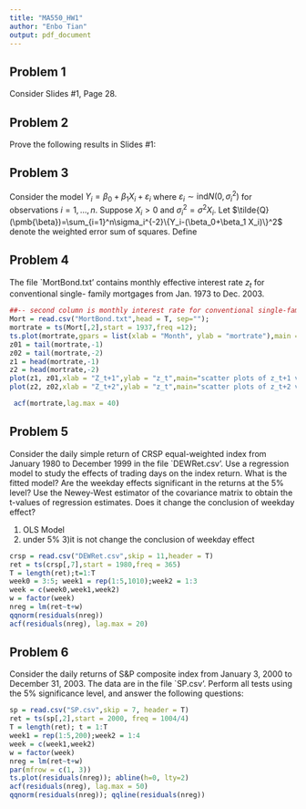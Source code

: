 ---
title: "MA550_HW1"
author: "Enbo Tian"
output: pdf_document
---

\begin{center}
{\Large {\bf MA 550 -- Homework 1} }\\
Due Wed, 11:30am, September 16, 2020
\end{center}

## Problem 1
Consider Slides \#1, Page 28. 
\begin{enumerate}
\item[(a)] Find the covariance matrices $Cov(\pmb{e}, \pmb{Y})$ and $Cov(\pmb{e}, \hat{\pmb{Y}})$. 

$Cov(\pmb{e}, \pmb{Y}) = Cov(\pmb{Y}-\hat{\pmb{Y}}, \pmb{Y}) = Cov(\pmb{Y}, \pmb{Y}) - Cov(\hat{\pmb{Y}}, \pmb{Y}) = Var(\pmb{Y}) - Cov(\pmb{H}\pmb{Y},\pmb{Y}) = Var(\pmb{Y}) - \pmb{H}Cov(\pmb{Y},\pmb{Y}) = Var(\pmb{Y}) - \pmb{H}Var(\pmb{Y}) = (\pmb{I}-\pmb{H})Var(\pmb{Y})$

$Cov(\pmb{e}, \hat{\pmb{Y}}) = Cov(\pmb{Y}-\hat{\pmb{Y}},\hat{\pmb{Y}}) = Cov(\pmb{Y}, \hat{\pmb{Y}}) - Cov(\hat{\pmb{Y}}, \hat{\pmb{Y}}) = \pmb{H}Var(\pmb{Y}) - Var(\pmb{H}\pmb{Y}) = \pmb{H}Var(\pmb{Y}) - \pmb{H}^2Var(\pmb{Y}) = (\pmb{H}-\pmb{H}^2)Var(\pmb{Y}) = \pmb{H}(\pmb{I}-\pmb{H})Var(\pmb{Y})$

\item[(b)] The estimator of $\sigma^2$ is $\widehat\sigma^2 = (n-p)^{-1}\pmb{e}'\pmb{e}$. Show that $\mathrm{E}(\widehat\sigma^2) = \sigma^2$ and $\frac{\pmb{e}'\pmb{e}}{\sigma^2}$ follows a Chi-square distribution with degrees of freedom $n-p$. {\it Hint: check Rencher \& Schaalje (2008)\footnote{Rencher and Schaalje (2008): Linear Models in Statistics (2nd ed), Wiley.} Page 107 Theorem 5.2a and Page118 Corollary 2.}

$\widehat\sigma^2 = (n-p)^{-1}\pmb{e}'\pmb{e} = (n-p)^{-1}\pmb{Y}'(\pmb{I}-\pmb{H})\pmb{Y} = \pmb{Y}'\frac{(\pmb{I}-\pmb{H})}{n-p}\pmb{Y}$.

Let$A = \frac{\pmb{I}-\pmb{H}}{n-p}$,

then $\widehat\sigma^2 =\pmb{Y}'\pmb{A}\pmb{Y} $,
$\mathrm{E}(\widehat\sigma^2) = \mathrm{E}(\pmb{Y}'\pmb{A}\pmb{Y}) = \mu'\pmb{A}\mu + tr(\pmb{A}\Sigma)$. 

As $\pmb{A}\mu = 0$ and $\Sigma = \sigma^2\pmb{I}$,
$\pmb{Y}\sim\pmb{Np}(\mu,\sigma^2\pmb{I})$ and $\widehat\sigma^2 = \frac{\pmb{Y}'\pmb{A}\pmb{Y}}{tr(\pmb{A})} =\pmb{Y}'\pmb{A}\pmb{Y} $.

So $tr(\pmb{A}) = 1$,
$\mathrm{E}(\widehat\sigma^2) = \sigma^2tr(\pmb{A}) = \sigma^2$

Since $\pmb{A} = \frac{\pmb{I}-\pmb{H}}{n-p}$, $\pmb{A}(n-p) = \pmb{I}-\pmb{H} $ is idempotent with a rank r = 1.

Since $\pmb{Y}\sim \pmb{Np}(\mu,\sigma^2\pmb{I})$, $\frac{\pmb{e}'\pmb{e}}{\sigma^2} =\frac{\pmb{Y}'\pmb{A}\pmb{Y}}{\sigma^2}$ is$\chi^2(1,\frac{\mu'\pmb{A}\mu}{2\sigma^2})$ with a degree freedom $n - p$.

\item[(c)] Show that  $\hat{\pmb{\beta}} = (\pmb{X}'\pmb{X})^{-1}\pmb{X}'\pmb{Y}$ and $\widehat\sigma^2$ are independent. {\it Hint: check Rencher \& Schaalje (2008) Page 119 Theorem 5.6a.}

Let $\hat{\pmb{\beta}} = (\pmb{X}'\pmb{X})^{-1}\pmb{X}'\pmb{Y} =\frac{\pmb{HY}}{\pmb{X}} = \pmb{B}\pmb{Y}$, and let $\widehat\sigma^2 = \pmb{Y}'(\pmb{I}-\pmb{H})\pmb{Y} = \pmb{Y}'\pmb{A}\pmb{Y}$

Since $cov(\pmb{BY},\pmb{AY}) = cov(\frac{\pmb{HY}}{\pmb{X}},(\pmb{I}-\pmb{H})\pmb{Y}) = \mathrm{E}((\frac{\pmb{HY}}{\pmb{X}})(\pmb{Y}-\pmb{HY})) - \mathrm{E}(\frac{\pmb{HY}}{\pmb{X}})\mathrm{E}(\pmb{Y}-\pmb{HY}) $
$= \mathrm{E}(\frac{\pmb{HY}^2}{\pmb{X}}-\frac{(\pmb{HY})^2}{\pmb{X}}) - \mathrm{E}(\frac{\pmb{HY}}{\pmb{X}})\mathrm{E}(\pmb{Y}) + \mathrm{E}(\frac{\pmb{HY}}{\pmb{X}})\mathrm{E}(\pmb{HY})$
$= \mathrm{E}(\frac{\pmb{HY}^2}{\pmb{X}}) - \mathrm{E}(\frac{(\pmb{HY})^2}{\pmb{X}}) - \mathrm{E}(\frac{\pmb{HY}^2}{\pmb{X}}) + \mathrm{E}(\frac{(\pmb{HY})^2}{\pmb{X}}) = 0$

By Thm 5.6a, $\hat{\pmb{\beta}}$ and $\widehat\sigma^2$ are independent.
\end{enumerate} 


## Problem 2 
Prove the following results in Slides \#1: 
\begin{enumerate}
\item[(a)] Page \#26: $\frac{\partial Q}{\partial\pmb{\beta}} = -2\pmb{X}'\pmb{Y}+2\pmb{X}'\pmb{X}\pmb{\beta}$; 

Since $Q(\beta) = (\pmb{Y}-\pmb{X}\beta)'(\pmb{Y}-\pmb{X}\beta) = \pmb{Y}'\pmb{Y}-\pmb{Y}'\pmb{X}\beta-\pmb{Y}\pmb{X}\beta + \beta'\pmb{X}'\pmb{X}\beta$,

$\frac{\partial Q}{\partial\pmb{\beta}}= 0 -\pmb{X}'\pmb{Y} - \pmb{X}'\pmb{Y} + 2\pmb{X}'\pmb{X}\beta  = -2\pmb{X}'\pmb{Y} +2\pmb{X}'\pmb{X}\beta$

\item[(b)] Page \#27: $\hat\beta_0 =   \bar Y-\hat\beta_1\bar X$ and $\hat\beta_1 = \frac{\sum_{i=1}^n (X_i-\bar X)(Y_i-\bar Y)}{\sum_{i=1}^n (X_i-\bar X)^2}$;

when $p =2$, $\pmb{Y}=\beta_0 + \pmb{X}\beta_1 $
AS we set $\frac{\partial S}{\partial\beta_0}=0$, and $\frac{\partial S}{\partial\beta_1}=0$,

$\Sigma_i\pmb{Y}_i = n\hat\beta_0+\hat\beta_1\Sigma_i\pmb{X}_i$ and $\Sigma_i\pmb{X}_i\pmb{Y}_i = \hat\beta_0\Sigma_i\pmb{X}_i+\hat\beta_1\Sigma_i\pmb{X}_i^2$

then $\hat\beta_0 = \frac{\Sigma\pmb{X}_1^2\Sigma\pmb{Y}_i-\Sigma\pmb{X}_i\Sigma\pmb{X}_i\pmb{Y}_i}{n\Sigma\pmb{X}_i^2-(\Sigma\pmb{X}_i)^2}$
and $\hat\beta_1 =\frac{n\Sigma\pmb{X}_i\pmb{Y}_i-\Sigma\pmb{X}_i\Sigma\pmb{Y}_i}{n\Sigma\pmb{X}_i^2-(\Sigma\pmb{X}_i)^2} = \hat\beta_1 = \frac{\sum_{i=1}^n (X_i-\bar X)(Y_i-\bar Y)}{\sum_{i=1}^n (X_i-\bar X)^2}$

then $\hat\beta_0 = \bar Y-\hat\beta_1\bar X$


\item[(c)] Page \#29: $E(\hat{\pmb{\beta}})=\pmb{\beta}$ and $Var(\hat{\pmb{\beta}}) = \sigma^2(\pmb{X}'\pmb{X})^{-1}$; 

Since $\pmb{Y}_i = \beta_0+\beta_1\pmb{X}_i+e_i$ and $E[e_i]=0$

We can get $E[\hat\beta_0] = \frac{\Sigma\pmb{X}_i^2\Sigma E[\pmb{Y}_i]-\Sigma\pmb{X}_i\Sigma\pmb{X}_i\Sigma E[\pmb{Y}_i]}{n\Sigma\pmb{X}_i^2-(\Sigma\pmb{X}_i)^2}=\frac{\Sigma\pmb{X}_i^2(n\beta_0+\beta_1\Sigma\pmb{X_i})-\Sigma\pmb{X}_i(\beta_0\Sigma\pmb{X}_i+\beta_1\Sigma\pmb{X}_i^2)}{n\Sigma\pmb{X}_i^2-(\Sigma\pmb{X}_i)^2}=\beta_0$

Similarly $E[\hat\beta_1] = \beta_1$

By the way, $E[\hat\beta] = \beta$

Since $Var[\pmb{Y}_i]=\sigma^2$ and $Cov[\pmb{Y}_i,\pmb{Y}_j]=0$
$Var[\hat\beta_0] = \frac{\sigma^2\Sigma_i\pmb{X}_i^2}{n\Sigma\pmb{X}_i^2-(\Sigma\pmb{X}_i)^2}$

$ Var[\hat\beta_1] = \frac{n\sigma^2}{n\Sigma\pmb{X}_i^2-(\Sigma\pmb{X}_i)^2}$

$Cov[\hat\beta_0,\hat\beta_1] = \frac{-\sigma^2\Sigma\pmb{X}_i^2}{n\Sigma\pmb{X}_i^2-(\Sigma\pmb{X}_i)^2} $
and from (b) we can write $\hat\beta_1= \frac{\Sigma_i(x_i-\bar{x})(y_i-\bar{y})}{\Sigma_i(x_i-\bar{x})^2}= \frac{\Sigma_i(x_i-\bar{x})(y_i)}{\Sigma_i(x_i-\bar{x})^2}$
then$ Var[\hat\beta_1]=\frac{\sigma^2}{\Sigma_i(x_i-\bar{x})^2}$
Similarly $Var[\hat\beta] =\sigma^2(\pmb{X}'\pmb{X})^{-1}$

\item[(d)] Page \#30: $\frac{\hat{\beta}_k-\beta_k}{S\{\hat{\beta}_k\}} \sim T_{n-p}$. {\it Hint: consider Problem 1 (b) and (c).}

Since $\hat\beta-\beta\sim N(0,\frac{\sigma^2}{\sum_{i=1}^n(X_i-\bar{X}^2)} $

then the sampling distribution is $\hat\beta_k-\beta_k\sim N(0,\sigma^2(X'X)^{-1}_{kk}) $
Since from the varience of (C),the eatimates $S_{\hat{\beta}_k}$ is RV's
So the hypothesis test is normally distributed. then it can be shown as 
$\frac{\hat{\beta}_k-\beta_k}{S\{\hat{\beta}_k\}} \sim T_{n-p}$
\end{enumerate}

 

## Problem 3
Consider the model $Y_i=\beta_0+\beta_1 X_i+\varepsilon_i$ where $\varepsilon_i\sim\mbox{ind}N(0,\sigma_i^2)$ for observations $i=1,\ldots,n$. Suppose $X_i>0$ and $\sigma_i^2=\sigma^2 X_i$. Let $\tilde{Q}(\pmb{\beta})=\sum_{i=1}^n\sigma_i^{-2}\{Y_i-(\beta_0+\beta_1 X_i)\}^2$ denote the weighted error sum of squares.
Define
\begin{itemize}
\item[] $\pmb{Y}=(Y_1,\ldots,Y_n)'$: $n\times 1$ vector of response variables
\item[] $\pmb{X}$: $n\times 2$ design matrix with 1's in the first column and $(X_1,\ldots,X_n)'$ in the second column. 
\item[] $\pmb{\beta}=(\beta_0,\beta_1)'$: $2\times 1$ vector of regression coefficients
\item[] $\pmb{V}=\mbox{diag}\{X_1,\ldots,X_n\}$: $n\times n$ diagonal matrix with $X_1,\ldots,X_n$ along the diagonal 
\end{itemize}
\begin{enumerate}

\item[(a)] Derive the distribution of $\pmb{Y}$ including the analytical forms of the mean vector $\pmb{\mu}$ and variance-covariance matrix $\pmb{\Sigma}$.

$ E[\pmb{Y}_i] = E(\beta_0+\beta_1\pmb{X}_i+\varepsilon_i)= E(\beta_0)+\beta_1E(\pmb{X}_i)+E(\varepsilon_i) = \beta_0 + \beta_1\frac{\sigma_i^2}{\sigma^2} $
$$\mu = \left[
\begin{matrix}
\beta0+\beta1\frac{\sigma_1^2}{\sigma^2} \\
\beta0+\beta1\frac{\sigma_2^2}{\sigma^2} \\
\vdots \\
\beta0+\beta1\frac{\sigma_n^2}{\sigma^2} 
\end{matrix}
\right]
$$

$Var(\pmb{Y}_i)  = Var(\beta_0+\beta_1\pmb{X}_i+\varepsilon_i) = \sigma_i^2 \\$
$Cov(\pmb{Y}_i,\pmb{Y}_j) = E[(\pmb{Y}_i-E(\pmb{Y}_i))(\pmb{Y}_j-E(\pmb{Y}_j))]=E[(\beta_0+\beta_1\pmb{X}_i+\varepsilon_i-\beta_0-\beta_1\frac{\sigma_i^2}{\sigma^2})(\beta_0+\beta_1\pmb{X}_j+\varepsilon_j-\beta_0-\beta_1\frac{\sigma_j^2}{\sigma^2})] = 0\\$
Therefore $$ Cov(\pmb{X},\pmb{Y}) = \left[
\begin{matrix}
\sigma_1^2 & 0 & \cdots & 0\\
0 & \sigma_2^2 & \cdots & 0\\
\vdots & \vdots & \ddots & \vdots\\
0 & 0 & \cdots & \sigma_n^2
\end{matrix}
\right]$$

\item[(b)] Write the weighted error sum of squares $\tilde{Q}(\pmb{\beta})$ in matrix terms.
$$\tilde{Q}(\pmb{\beta}) = \sum_{i=1}^n\sigma_i^{-2}(\pmb{Y}_i-\beta_0-\beta_1\pmb{X}_i)^2 = (\frac{1}{\sigma_1}(\pmb{Y}_1-\beta_0-\beta_1\pmb{X}_1),\cdots,\frac{1}{\sigma_n}(\pmb{Y}_n-\beta_0-\beta_1\pmb{X}_n))\left(\begin{matrix}
\frac{1}{\sigma_1}(\pmb{Y}_1-\beta_0-\beta_1\pmb{X}_1) \\
\vdots \\
\frac{1}{\sigma_n}(\pmb{Y}_n-\beta_0-\beta_1\pmb{X}_n)
\end{matrix}
\right)
$$

\item[(c)] Let $\tilde{\pmb{\beta}}=(\tilde{\beta}_0,\tilde{\beta}_1)'$ denote the weighted least squares estimates of $\pmb{\beta}$. Derive $\tilde{\pmb{\beta}}$ by minimizing $\tilde{Q}(\pmb{\beta})$.

Since $\partial\tilde{Q}(\pmb{\beta}_0) =0 $ and $ \partial\tilde{Q}(\pmb{\beta}_1) =0 $, 

$ \sum_{i=1}^n\sigma_i^{-2}\pmb{Y}_i = \sum_{i=1}^n\sigma_i^{-2}\beta_0+\sum_{i=1}^n\sigma_i^{-2}\beta_1$ and $\sum_{i=1}^n\pmb{Y}_i = \sum_{i=1}^n\beta_0 + \sum_{i=1}^n\beta_1\pmb{X}_i$ 

then $$\left(\begin{matrix}
\sum_{i=1}^n\sigma_i^{-2} & n\sigma_i^{-2}\\
n & \sum_{i=1}^n\frac{\sigma_i^2}{\sigma^2}
\end{matrix}
\right)\left(\begin{matrix}
\beta_0\\\beta_1
\end{matrix}
\right) = \left(\begin{matrix}
\sum_{i=1}^n\sigma_i^{-2}\pmb{Y}_i\\
\sum_{i=1}^n\pmb{Y}_i
\end{matrix}\right)
$$

implies $$\left(\begin{matrix}
\tilde\beta_0\\
\tilde\beta_1
\end{matrix}\right) = \left(\begin{matrix}
\sum_{i=1}^n\sigma_i^{-2} & n\sigma_i^{-2}\\
n & \sum_{i=1}^n\frac{\sigma_i^2}{\sigma^2}
\end{matrix}
\right)\left(\begin{matrix}
\sum_{i=1}^n\sigma_i^{-2}\pmb{Y}_i\\
\sum_{i=1}^n\pmb{Y}_i
\end{matrix}\right)
$$
\item[(d)] Derive the mean vector and the variance-covariance matrix of $\tilde{\pmb{\beta}}$.

$$E(\tilde\beta_1) = \left(\begin{matrix}
\sum_{i=1}^n\sigma_i^{-2} & n\sigma_i^{-2}\\
n & \sum_{i=1}^n\frac{\sigma_i^2}{\sigma^2}
\end{matrix}\right)^{-1}
\left(\begin{matrix}
\sum_{i=1}^n\sigma_i^{-2}(\beta_0 + \beta_1\frac{\sigma_i^2}{\sigma^2})\\
\sum_{i=1}^n(\beta_0 + \beta_1\frac{\sigma_i^2}{\sigma^2})
\end{matrix}\right) = \left(\begin{matrix}
\sum_{i=1}^n\sigma_i^{-2} & n\sigma_i^{-2}\\
n & \sum_{i=1}^n\frac{\sigma_i^2}{\sigma^2}
\end{matrix}\right)^{-1}\left(\begin{matrix}
\sum_{i=1}^n\sigma_i^{-2}\beta_0 + \beta_1\sigma^{-2}\\
\sum_{i=1}^n\beta_0 + \beta_1\frac{\sigma_i^2}{\sigma^2}
\end{matrix}\right)
$$
so the Var-covaiance matrix of $$
\tilde\beta = \left(\begin{matrix}
Var(\tilde\beta_0)&Cov(\tilde\beta_0,\tilde\beta_1)\\
Cov(\tilde\beta_1,\tilde\beta_0) & Var(\tilde\beta_1)
\end{matrix}\right)
$$
\item[(e)] Despite the weighted variances, derive the ordinary least squares estimates of $\pmb{\beta}$ by minimizing the (unweighted) error sum of squares $Q(\pmb{\beta})=\sum_{i=1}^n\{Y_i-(\beta_0+\beta_1 X_i)\}^2$ all in matrix terms. Let $\hat{\pmb{\beta}}=(\hat\beta_0,\hat\beta_1)$ denote the (ordinary) least squares estimates of $\pmb{\beta}$.
$ \pmb{Q}(\beta) = \varepsilon'\varepsilon = (\pmb{Y}-\pmb{X}\beta)'(\pmb{Y}-\pmb{X}\beta) = \pmb{Y}'\pmb{Y}-2\pmb{Y}'\pmb{X}\beta+\beta'\pmb{X}'\pmb{X}\beta $

Since  $-\pmb{X}'\pmb{Y}+\pmb{X}'\pmb{X}\beta = 0$
implies $\pmb{X}'\pmb{Y} = \pmb{X}'\pmb{X}\beta $

then $ \hat\beta = (\pmb{X}'\pmb{X})^{-1}\pmb{X}'\pmb{Y}$

\item[(f)] Derive the mean vector and the variance-covariance matrix of $\hat{\pmb{\beta}}$.

$$Var-Cov(\hat\beta) = \left(\begin{matrix}
Var(\hat\beta_0)&Cov(\hat\beta_0,\hat\beta_1)\\
Cov(\hat\beta_1,\hat\beta_0) & Var(\hat\beta_1)
\end{matrix}\right) = \sigma^2(\pmb{X}'\pmb{X})^{-1}
$$

\item[(g)] Draw a connection between $Var(\hat\beta_1)$ and $Var(\tilde\beta_1)$.
\end{enumerate}
 


## Problem 4  
The file `MortBond.txt' contains monthly effective interest rate $z_t$  for conventional single- family mortgages from Jan. 1973 to Dec. 2003. 
\begin{enumerate}
	\item[(a)] Draw threes plots: time plot of the time series, scatter plots of $z_{t+1}$ versus $z_t$ and of $z_{t+2}$ versus $z_t$.
\end{enumerate}	
```{r}
##-- second column is monthly interest rate for conventional single-family mortgage.
Mort = read.csv("MortBond.txt",head = T, sep="");
mortrate = ts(Mort[,2],start = 1937,freq =12);
ts.plot(mortrate,gpars = list(xlab = "Month", ylab = "mortrate"),main = "time series")
z01 = tail(mortrate,-1)
z02 = tail(mortrate,-2)
z1 = head(mortrate,-1)
z2 = head(mortrate,-2)
plot(z1, z01,xlab = "Z_t+1",ylab = "z_t",main="scatter plots of z_t+1 versus z_t ")
plot(z2, z02,xlab = "Z_t+2",ylab = "z_t",main="scatter plots of z_t+2 versus z_t")
```
\begin{enumerate}
	\item[(b)] Based on the plots in (a), do you think that the series is autocorrelated? Comment on whether you think the time series is stationary.
	
	Since the scatter plot is linear, the series is autocorrelated
	
	Since the trend of the time series has a crest beyond 1980, it is not stationary.

	\item[(c)] Plot the sample autocorrelation for this series up to lag 40.  Relate this plot to the plots in (a).
\end{enumerate}

```{r}
 acf(mortrate,lag.max = 40)
```
 

## Problem 5
Consider the daily simple return of CRSP equal-weighted index from January 1980 to December 1999 in the file `DEWRet.csv'. Use a regression model to study the effects of trading days on the index return. What is the fitted model? Are the weekday effects significant in the returns at the 5\% level? Use the Newey-West estimator of the covariance matrix to obtain the t-values of regression estimates. Does it change the conclusion of weekday effect?

1) OLS Model
2) under 5\%
3)it is not change the conclusion of weekday effect

```{r}
crsp = read.csv("DEWRet.csv",skip = 11,header = T)
ret = ts(crsp[,7],start = 1980,freq = 365)
T = length(ret);t=1:T
week0 = 3:5; week1 = rep(1:5,1010);week2 = 1:3
week = c(week0,week1,week2)
w = factor(week)
nreg = lm(ret~t+w)
qqnorm(residuals(nreg))
acf(residuals(nreg), lag.max = 20)
```

## Problem 6
Consider the daily returns of S\&P composite index from January 3, 2000 to December 31, 2003. The data are in the file `SP.csv'. Perform all tests using the 5\% significance level, and answer the following questions:

\begin{enumerate}
\item[(a)] Is there a Friday effect on the daily simple returns of S\&P composite index? You may employ a simple linear regression model to answer this question. Estimate the model via Newey-West estimator and test the hypothesis that there is no Friday effect. Draw your conclusion.
\end{enumerate}
```{r}
sp = read.csv("SP.csv",skip = 7, header = T)
ret = ts(sp[,2],start = 2000, freq = 1004/4)
T = length(ret); t = 1:T
week1 = rep(1:5,200);week2 = 1:4
week = c(week1,week2)
w = factor(week)
nreg = lm(ret~t+w)
par(mfrow = c(1, 3))
ts.plot(residuals(nreg)); abline(h=0, lty=2)
acf(residuals(nreg), lag.max = 50)
qqnorm(residuals(nreg)); qqline(residuals(nreg))
```

\begin{enumerate}
\item[(b)] Check the residual serial correlations. Are there any significant serial correlations in the residuals?

Since almost all lag of the series residuals of nref is about the blue line,
there is a significant serial correlation in the residuals.
\end{enumerate}

